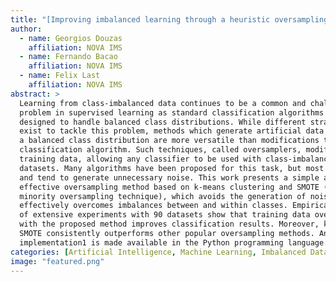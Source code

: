 ```yaml
---
title: "[Improving imbalanced learning through a heuristic oversampling method based on k-means and SMOTE](https://www.sciencedirect.com/science/article/abs/pii/S0020025518304997)"
author:
  - name: Georgios Douzas
    affiliation: NOVA IMS
  - name: Fernando Bacao
    affiliation: NOVA IMS
  - name: Felix Last
    affiliation: NOVA IMS
abstract: >
  Learning from class-imbalanced data continues to be a common and challenging
  problem in supervised learning as standard classification algorithms are
  designed to handle balanced class distributions. While different strategies
  exist to tackle this problem, methods which generate artificial data to achieve
  a balanced class distribution are more versatile than modifications to the
  classification algorithm. Such techniques, called oversamplers, modify the
  training data, allowing any classifier to be used with class-imbalanced
  datasets. Many algorithms have been proposed for this task, but most are complex
  and tend to generate unnecessary noise. This work presents a simple and
  effective oversampling method based on k-means clustering and SMOTE (synthetic
  minority oversampling technique), which avoids the generation of noise and
  effectively overcomes imbalances between and within classes. Empirical results
  of extensive experiments with 90 datasets show that training data oversampled
  with the proposed method improves classification results. Moreover, k-means
  SMOTE consistently outperforms other popular oversampling methods. An
  implementation1 is made available in the Python programming language.
categories: [Artificial Intelligence, Machine Learning, Imbalanced Data, Publication]
image: "featured.png"
---
```

